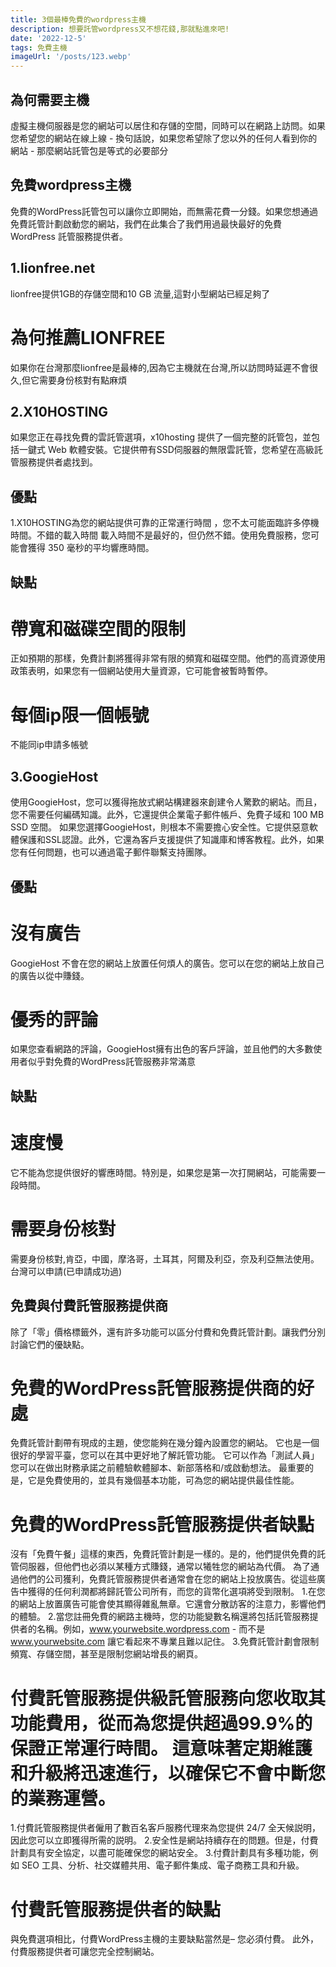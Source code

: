 ```yaml
---
title: 3個最棒免費的wordpress主機
description: 想要託管wordpress又不想花錢,那就點進來吧!
date: '2022-12-5'
tags: 免費主機
imageUrl: '/posts/123.webp'
---
```

## 為何需要主機
虛擬主機伺服器是您的網站可以居住和存儲的空間，同時可以在網路上訪問。如果您希望您的網站在線上線 - 換句話說，如果您希望除了您以外的任何人看到你的網站 - 那麼網站託管包是等式的必要部分
## 免費wordpress主機
免費的WordPress託管包可以讓你立即開始，而無需花費一分錢。如果您想通過免費託管計劃啟動您的網站，我們在此集合了我們用過最快最好的免費 WordPress 託管服務提供者。
## 1.lionfree.net
lionfree提供1GB的存儲空間和10 GB 流量,這對小型網站已經足夠了
# 為何推薦LIONFREE
如果你在台灣那麼lionfree是最棒的,因為它主機就在台灣,所以訪問時延遲不會很久,但它需要身份核對有點麻煩
## 2.X10HOSTING
如果您正在尋找免費的雲託管選項，x10hosting 提供了一個完整的託管包，並包括一鍵式 Web 軟體安裝。它提供帶有SSD伺服器的無限雲託管，您希望在高級託管服務提供者處找到。
## 優點
1.X10HOSTING為您的網站提供可靠的正常運行時間
，您不太可能面臨許多停機時間。不錯的載入時間
載入時間不是最好的，但仍然不錯。使用免費服務，您可能會獲得 350 毫秒的平均響應時間。
## 缺點
# 帶寬和磁碟空間的限制
正如預期的那樣，免費計劃將獲得非常有限的頻寬和磁碟空間。他們的高資源使用政策表明，如果您有一個網站使用大量資源，它可能會被暫時暫停。
# 每個ip限一個帳號
不能同ip申請多帳號
## 3.GoogieHost
使用GoogieHost，您可以獲得拖放式網站構建器來創建令人驚歎的網站。而且，您不需要任何編碼知識。此外，它還提供企業電子郵件帳戶、免費子域和 100 MB SSD 空間。
如果您選擇GoogieHost，則根本不需要擔心安全性。它提供惡意軟體保護和SSL認證。此外，它還為客戶支援提供了知識庫和博客教程。此外，如果您有任何問題，也可以通過電子郵件聯繫支持團隊。
## 優點
# 沒有廣告
GoogieHost 不會在您的網站上放置任何煩人的廣告。您可以在您的網站上放自己的廣告以從中賺錢。
# 優秀的評論
如果您查看網路的評論，GoogieHost擁有出色的客戶評論，並且他們的大多數使用者似乎對免費的WordPress託管服務非常滿意
## 缺點
# 速度慢
它不能為您提供很好的響應時間。特別是，如果您是第一次打開網站，可能需要一段時間。
# 需要身份核對
需要身份核對,肯亞，中國，摩洛哥，土耳其，阿爾及利亞，奈及利亞無法使用。台灣可以申請(已申請成功過)
## 免費與付費託管服務提供商
除了「零」價格標籤外，還有許多功能可以區分付費和免費託管計劃。讓我們分別討論它們的優缺點。
# 免費的WordPress託管服務提供商的好處
免費託管計劃帶有現成的主題，使您能夠在幾分鐘內設置您的網站。
它也是一個很好的學習平臺，您可以在其中更好地了解託管功能。
它可以作為「測試人員」 您可以在做出財務承諾之前體驗軟體腳本、新部落格和/或啟動想法。
最重要的是，它是免費使用的，並具有幾個基本功能，可為您的網站提供最佳性能。
# 免費的WordPress託管服務提供者缺點
沒有「免費午餐」這樣的東西，免費託管計劃是一樣的。是的，他們提供免費的託管伺服器，但他們也必須以某種方式賺錢，通常以犧牲您的網站為代價。
為了通過他們的公司獲利，免費託管服務提供者通常會在您的網站上投放廣告。從這些廣告中獲得的任何利潤都將歸託管公司所有，而您的貨幣化選項將受到限制。
1.在您的網站上放置廣告可能會使其顯得雜亂無章。它還會分散訪客的注意力，影響他們的體驗。
2.當您註冊免費的網路主機時，您的功能變數名稱還將包括託管服務提供者的名稱。例如，www.yourwebsite.wordpress.com - 而不是 www.yourwebsite.com 讓它看起來不專業且難以記住。
3.免費託管計劃會限制頻寬、存儲空間，甚至是限制您網站增長的網頁。
# 付費託管服務提供級託管服務向您收取其功能費用，從而為您提供超過99.9%的保證正常運行時間。 這意味著定期維護和升級將迅速進行，以確保它不會中斷您的業務運營。
1.付費託管服務提供者僱用了數百名客戶服務代理來為您提供 24/7 全天候説明，因此您可以立即獲得所需的説明。
2.安全性是網站持續存在的問題。但是，付費計劃具有安全協定，以盡可能確保您的網站安全。
3.付費計劃具有多種功能，例如 SEO 工具、分析、社交媒體共用、電子郵件集成、電子商務工具和升級。
# 付費託管服務提供者的缺點
與免費選項相比，付費WordPress主機的主要缺點當然是– 您必須付費。
此外，付費服務提供者可讓您完全控制網站。
